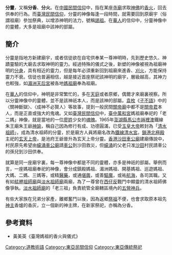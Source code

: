 {{No footnotes|time=2020-04-13T02:58:48+00:00}} 
{{道教}}{{中国民间信仰}}
'''分靈'''，又稱'''分香'''、'''分火'''。在[[中國民間信仰|中國民間信仰]]中，指在某座[[寺廟|寺廟]]求取[[神|神]][[佛|佛]]的[[香火|香火]]，回去供奉的行為。而[[臺灣民間信仰|臺灣民間信仰]]，分靈的神像每逢一段時間，就需要回到原廟宇（俗謂祖廟）參加祭典，以增添神明的法力，號稱[[謁祖|謁祖]]。在[[華人|華人]]的信仰中，分靈神像中的靈體，大多是祖廟中該神的部屬。

==簡介==
分靈是指地方新建廟宇，或者信徒欲在自宅供奉某一尊神明時，先到歷史悠久、神蹟靈驗的大廟去求取神明的靈力。經過特殊的儀式之後，新塑的神像被視為祖廟神明的[[分身|分身]]，具有相近的靈力，但是每年必須重新回到祖廟來進香、[[刈火|刈火]]，方能保持靈力不衰。信徒也普遍相信，越是接近首座祭祀該神明的廟宇，層級越高，其神力也較強，如[[湄洲天后宮|湄洲天后宮]]被各地[[媽祖廟|媽祖廟]]奉為祖廟。

在[[華人|華人]]的信仰中，神明是非常繁忙的，多在[[天庭|天庭]]或者原鄉，偶爾才來廟裏視察。所以分靈神像中的靈體，並不是該神祇本人，而是該神的部屬。[[袁枚|袁枚]]《[[子不語|子不語]]》中的〈關神斷獄〉、〈成神不必賢人〉等故事，提到一般民間[[關帝廟|關帝廟]]中都不是[[關帝君|關帝君]]本人，而是正直或強大的鬼魂。又如[[臺灣民間信仰|臺灣民間信仰]]中，[[臺中萬和宮|臺中萬和宮]]媽祖廟奉祀的「老二媽」神像，就是當地的一位[[廖姓|廖姓]]少女的[[魂魄|魂魄]]。1965年[[澎湖縣|澎湖縣]][[馬公市|馬公市]][[嵵裡澚|嵵裡澳]]鐵線朱王廟朱王爺[[神諭|神諭]]，稱自己因為修行有成、功德圓滿，已受[[玉皇大帝|玉皇大帝]]敕封為「[[清水祖師|清水祖師]]」，成為清水祖師的分靈，於是廟方人員將廟名改為[[鐵線清水宮|鐵線清水宮]]。[[鎖港北極殿|鎖港北極殿]]主祀的[[玄天上帝|玄天上帝]]，是池府王爺晉升為玄天上帝分靈。[[香港|香港]][[沙田車公廟|沙田車公廟]]建廟傳說中，村民原先希望由[[蠔涌車公廟|蠔涌車公廟]]請[[車公|車公]]到沙田救災，但[[蠔涌|蠔涌]]的父老只准[[沙田_(香港)|沙田]]村民請車公的孫兒到沙田供奉。

就算是同一座廟宇裏，每一尊神像中都是不同的靈體，亦多是神祇的部屬。舉例而言，一座媽祖廟奉祀的神像，會分成鎮殿媽祖、湄洲媽祖、開基媽祖、巡遊媽祖、大媽、二媽、三媽等，或精[[醫藥|醫藥]]，或通[[堪輿|堪輿]]，或善[[驅魔|驅魔]]，或祐[[航海|航海]]，各司其職。又有如[[艋舺祖師廟|艋舺祖師廟]]與[[淡水祖師廟|淡水祖師廟]]兩廟，為了一尊曾在[[西仔反|西仔反]]戰鬥中顯靈的清水祖師佛像爭執。[[淡水祖師廟|淡水祖師廟]]的「老三祖」負責統管全廟轄區境內的[[五營神兵|五營神兵]]。

有些大家族在兄弟分家產，離鄉奮鬥以後，因為返鄉[[祭祖|祭祖]]不便，也會求取原本祖先[[神主|神主]]香爐的香灰，立一個新的神主牌，在新家祭祀，亦稱為分香。

== 參考資料 ==
*黃美英《臺灣媽祖的香火與儀式》

[[Category:道教術語|Category:道教術語]]
[[Category:東亞民間信仰|Category:東亞民間信仰]]
[[Category:東亞傳統祭祀|Category:東亞傳統祭祀]]